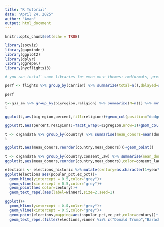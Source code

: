 ```yaml
---
title: "R Tutorial"
date: "April 24, 2025"
author: "Aman"
output: html_document
---
```


```r
knitr::opts_chunk$set(echo = TRUE)
```

```r
library(socviz) 
library(gapminder)
library(ggplot2)
library(dplyr)
library(ggrepel)
library(nycflights13)

# you can install some libraries for even more themes: rmdformats, prettydoc, hrbrthemes, tint, tufte
```


```r
perf <- flights %>% group_by(carrier) %>% summarize(total=n(),delayed=sum(dep_delay>0,na.rm = TRUE),canceled=sum(is.na(dep_delay))) %>% mutate(on_time=total-delayed-canceled)

perf
```

```r
t<-gss_sm %>% group_by(bigregion,religion) %>% summarize(N=n()) %>% mutate(percent=round(N*100/sum(N),1))
t
```

```r
ggplot(t,aes(bigregion,percent,fill=religion))+geom_col(position="dodge")
```

```r
ggplot(t,aes(percent,religion))+facet_wrap(~bigregion,nrow=1)+geom_col()
```

```r
t <- organdata %>% group_by(country) %>% summarise(mean_donors=mean(donors,na.rm=TRUE))
t
```

```r
ggplot(t,aes(mean_donors,reorder(country,mean_donors)))+geom_point()
```

```r
t <- organdata %>% group_by(country,consent_law) %>% summarise(mean_donors=mean(donors,na.rm=TRUE))
ggplot(t,aes(mean_donors,reorder(country,mean_donors),color=consent_law))+geom_point()
```

```r
elections <- elections_historic %>% mutate(century=as.character(1+year%/%100))
ggplot(elections,aes(popular_pct,ec_pct))+
  geom_hline(yintercept = 0.5,color="grey")+
  geom_vline(xintercept = 0.5,color="grey")+
  geom_point(aes(color=century))+
  geom_text_repel(aes(label=winner),size=2,seed=1)
```

```r
ggplot()+
  geom_hline(yintercept = 0.5,color="grey")+
  geom_vline(xintercept = 0.5,color="grey")+
  geom_point(elections,mapping=aes(popular_pct,ec_pct,color=century))+
  geom_text_repel(filter(elections,winner %in% c("Donald Trump","Barack Obama")),mapping=aes(popular_pct,ec_pct,label=winner),seed=1)
```

